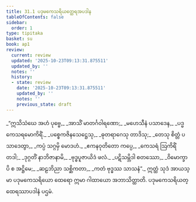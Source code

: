 ```yaml
---
title: 31.1 ပဒုမကေသရိယတ္ထေရအပဒါန
tableOfContents: false
sidebar:
  order: 1
type: tipitaka
basket: su
book: ap1
review:
  current: review
  updated: '2025-10-23T09:13:31.875511'
  updated_by: ''
  notes: ''
  history:
  - state: review
    date: '2025-10-23T09:13:31.875511'
    updated_by: ''
    notes: ''
    previous_state: draft
---
```



<ReviewStatus review={frontmatter.review} showDetails={true} />

<HypothesisAnnotation frontmatter={frontmatter} />

<DynamicBreadcrumb />

<Division number="1" book="ap1" e="ch" v="20" p="282">

<Paragraph number="3432" type="verses" book="ap1">
_“ဣသိသံဃေ အဟံ ပုဗ္ဗေ,_  
_အာသိံ မာတင်္ဂဝါရဏော;_  
_မဟေသီနံ ပသာဒေန,_  
_ပဒ္မကေသရမောကိရိံ._  

</Paragraph>

</Division>
<Division number="2" book="ap1" e="ch" v="20" p="282">

<Paragraph number="3433" type="verses" book="ap1">
_ပစ္စေကဇိနသေဋ္ဌေသု,_  
_ဓုတရာဂေသု တာဒိသု;_  
_တေသု စိတ္တံ ပသာဒေတွာ,_  
_ကပ္ပံ သဂ္ဂမှိ မောဒဟံ._  

</Paragraph>

</Division>
<Division number="3" book="ap1" e="ch" v="20" p="282">

<Paragraph number="3434" type="verses" book="ap1">
_ဧကနဝုတိတော ကပ္ပေ,_  
_ကေသရံ ဩကိရိံ တဒါ;_  
_ဒုဂ္ဂတိံ နာဘိဇာနာမိ,_  
_ဗုဒ္ဓပူဇာယိဒံ ဖလံ._  

</Paragraph>

</Division>
<Division number="4" book="ap1" e="ch" v="20" p="282">

<Paragraph number="3435" type="verses" book="ap1">
_ပဋိသမ္ဘိဒါ စတဿော,_  
_ဝိမောက္ခာပိ စ အဋ္ဌိမေ;_  
_ဆဠဘိညာ သစ္ဆိကတာ,_  
_ကတံ ဗုဒ္ဓဿ သာသနံ”._  

</Paragraph>

<Paragraph number="3436" book="ap1">
ဣတ္ထံ သုဒံ အာယသ္မာ ပဒုမကေသရိယော ထေရော ဣမာ ဂါထာယော အဘာသိတ္ထာတိ.

</Paragraph>
</Division>

<Paragraph number="3437" type="center" book="ap1">
ပဒုမကေသရိယတ္ထေရဿာပဒါနံ ပဌမံ.
</Paragraph>
